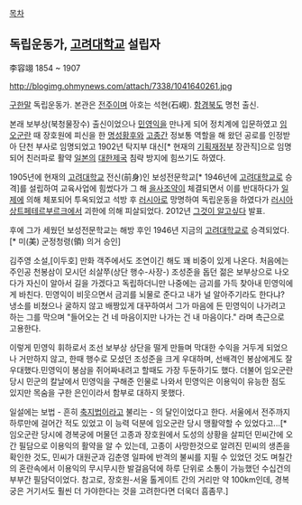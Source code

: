 [[목차]] 

== 독립운동가, [[고려대학교]] 설립자 == 
李容翊 
1854 ~ 1907

http://blogimg.ohmynews.com/attach/7338/1041640261.jpg

[[구한말]] 독립운동가. 본관은 [[전주]]이며 아호는 석현(石峴). [[함경북도]] 명천 출신.

본래 보부상(북청물장수) 출신이었으나 [[민영익]]을 만나게 되어 정치계에 입문하였고 [[임오군란]] 때 장호원에 피신을 한 [[명성황후]]와 [[고종]]간 정보통 역할을 해 왔던 공로를 인정받아 단천 부사로 임명되었고 1902년 탁지부 대신[* 현재의 [[기획재정부]] 장관직]으로 임명되어 친러파로 활약 [[일본]]의 [[대한제국]] 침략 방지에 힘쓰기도 하였다. 

1905년에 현재의 [[고려대학교]] 전신(前身)인 보성전문학교[* 1946년에 [[고려대학교]]로 승격]를 설립하여 교육사업에 힘썼다가 그 해 [[을사조약]]이 체결되면서 이를 반대하다가 [[일제]]에 의해 체포되어 투옥되었고 석방 후 [[러시아]]로 망명하여 독립운동을 하였다가  [[러시아]] [[상트페테르부르크]]에서 괴한에 의해 피살되었다. 2012년 [[그것이 알고싶다]] 발표.

후에 그가 세웠던 보성전문학교는 해방 후인 1946년 지금의 [[고려대학교]]로 승격되었다.[* 미(美) 군정청령(領) 의거 승인]

김주영 소설,[이두호] 만화 객주에서도 조연이긴 해도 꽤 비중이 있게 나온다. 처음에는 주인공 천봉삼이 모시던 쇠살쭈(상단 행수-사장-) 조성준을 돕던 젊은 보부상으로 나오다가 자신이 알아서 길을 가겠다고 독립하더니만 나중에는 금괴를 가득 찾아내 민영익에게 바친다. 민영익이 비웃으면서 금괴를 뇌물로 준다고 내가 널 알아주기라도 한다냐? 냉소를 비쳤으나 굴하지 않고 배짱있게 대꾸하여서 그가 마음에 든 민영익이 나가려고 하는 그를 막으며 "들어오는 건 네 마음이지만 나가는 건 내 마음이다." 라며 측근으로 고용한다.

이렇게 민영익 휘하로서 조선 보부상 상단을 떨게 만들며 막대한 수익을 거두게 되었으나 거만하지 않고, 한때 행수로 모셨던 조성준을 크게 우대하며, 선배격인 봉삼에게도 잘 우대했다.민영익이 봉삼을 쥐어짜내려고 할때도 가장 두둔하기도 했다. 더불어 임오군란 당시 민군의 칼날에서 민영익을 구해준 인물로 나와서 민영익은 이용익이 유능한 점도 있지만 목숨을 구한 은인이라서 함부로 대하지 못했다.

일설에는 보법 - 흔히 [[축지법]]이라고 불리는 - 의 달인이었다고 한다. 서울에서 전주까지 하루만에 걸어간 적도 있었고 이 능력 덕분에 임오군란 당시 맹활약할 수 있었다고...[* 임오군란 당시에 경복궁에 머물던 고종과 장호원에서 도성의 상황을 살피던 민씨간에 오간 필담으로 이용익의 활약을 알 수 있는데, 고종이 사망한것으로 알려진 민씨의 생존을 확인한 것도, 민씨가 대원군과 김춘영 일파에 반격의 불씨를 지필 수 있었던 것도 며칠간의 혼란속에서 이용익의 무시무시한 발걸음덕에 하루 단위로 소통이 가능했던 수십건의 부부간 필담덕이었다. 참고로, 장호원-서울 톨게이트 간의 거리만 약 100km인데, 경복궁은 거기서도 훨씬 더 가야한다는 것을 고려한다면 더욱더 흠좀무.]
